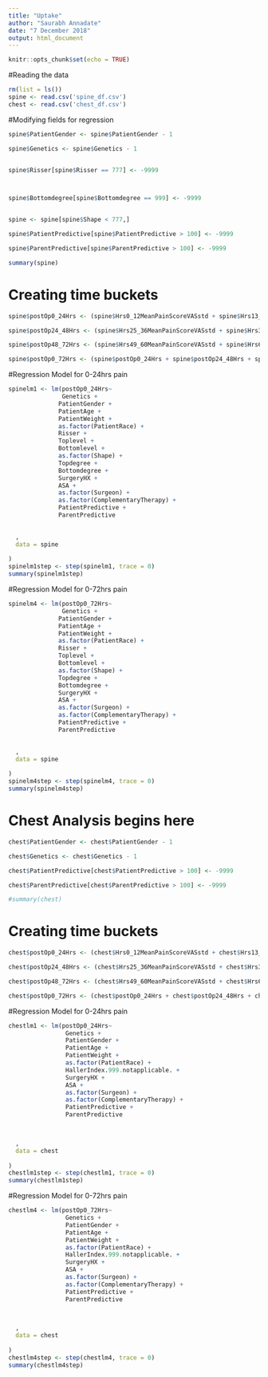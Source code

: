 ---
title: "Uptake"
author: "Saurabh Annadate"
date: "7 December 2018"
output: html_document
---

```{r setup, include=FALSE}
knitr::opts_chunk$set(echo = TRUE)
```

#Reading the data
```{r}
rm(list = ls())
spine <- read.csv('spine_df.csv')
chest <- read.csv('chest_df.csv')

```


#Modifying fields for regression
```{r}
spine$PatientGender <- spine$PatientGender - 1

spine$Genetics <- spine$Genetics - 1


spine$Risser[spine$Risser == 777] <- -9999



spine$Bottomdegree[spine$Bottomdegree == 999] <- -9999


spine <- spine[spine$Shape < 777,]

spine$PatientPredictive[spine$PatientPredictive > 100] <- -9999

spine$ParentPredictive[spine$ParentPredictive > 100] <- -9999

summary(spine)

```

# Creating time buckets
```{r}

spine$postOp0_24Hrs <- (spine$Hrs0_12MeanPainScoreVASstd + spine$Hrs13_24MeanPainScoreVASstd) / 2

spine$postOp24_48Hrs <- (spine$Hrs25_36MeanPainScoreVASstd + spine$Hrs37_48MeanPainScoreVASstd) / 2

spine$postOp48_72Hrs <- (spine$Hrs49_60MeanPainScoreVASstd + spine$Hrs61_72MeanPainScoreVASstd) / 2

spine$postOp0_72Hrs <- (spine$postOp0_24Hrs + spine$postOp24_48Hrs + spine$postOp48_72Hrs) / 3


```


#Regression Model for 0-24hrs pain
```{r}
spinelm1 <- lm(postOp0_24Hrs~
               Genetics +
              PatientGender +
              PatientAge +
              PatientWeight +
              as.factor(PatientRace) +
              Risser +
              Toplevel +
              Bottomlevel +
              as.factor(Shape) +
              Topdegree +
              Bottomdegree +
              SurgeryHX +
              ASA +
              as.factor(Surgeon) +
              as.factor(ComplementaryTherapy) +
              PatientPredictive +
              ParentPredictive 

  
  ,
  data = spine
  
)
spinelm1step <- step(spinelm1, trace = 0)
summary(spinelm1step)
```


#Regression Model for 0-72hrs pain
```{r}
spinelm4 <- lm(postOp0_72Hrs~
               Genetics +
              PatientGender +
              PatientAge +
              PatientWeight +
              as.factor(PatientRace) +
              Risser +
              Toplevel +
              Bottomlevel +
              as.factor(Shape) +
              Topdegree +
              Bottomdegree +
              SurgeryHX +
              ASA +
              as.factor(Surgeon) +
              as.factor(ComplementaryTherapy) +
              PatientPredictive +
              ParentPredictive 

  
  ,
  data = spine
  
)
spinelm4step <- step(spinelm4, trace = 0)
summary(spinelm4step)

```

# Chest Analysis begins here

```{r}
chest$PatientGender <- chest$PatientGender - 1

chest$Genetics <- chest$Genetics - 1

chest$PatientPredictive[chest$PatientPredictive > 100] <- -9999

chest$ParentPredictive[chest$ParentPredictive > 100] <- -9999

#summary(chest)

```
# Creating time buckets
```{r}
chest$postOp0_24Hrs <- (chest$Hrs0_12MeanPainScoreVASstd + chest$Hrs13_24MeanPainScoreVASstd) / 2

chest$postOp24_48Hrs <- (chest$Hrs25_36MeanPainScoreVASstd + chest$Hrs37_48MeanPainScoreVASstd) / 2

chest$postOp48_72Hrs <- (chest$Hrs49_60MeanPainScoreVASstd + chest$Hrs61_72MeanPainScoreVASstd) / 2

chest$postOp0_72Hrs <- (chest$postOp0_24Hrs + chest$postOp24_48Hrs + chest$postOp48_72Hrs) / 3

```
#Regression Model for 0-24hrs pain
```{r}
chestlm1 <- lm(postOp0_24Hrs~
                Genetics +
                PatientGender +
                PatientAge +
                PatientWeight +
                as.factor(PatientRace) +
                HallerIndex.999.notapplicable. +
                SurgeryHX +
                ASA +
                as.factor(Surgeon) +
                as.factor(ComplementaryTherapy) +
                PatientPredictive +
                ParentPredictive


  
  ,
  data = chest
  
)
chestlm1step <- step(chestlm1, trace = 0)
summary(chestlm1step)

```
#Regression Model for 0-72hrs pain
```{r}
chestlm4 <- lm(postOp0_72Hrs~
                Genetics +
                PatientGender +
                PatientAge +
                PatientWeight +
                as.factor(PatientRace) +
                HallerIndex.999.notapplicable. +
                SurgeryHX +
                ASA +
                as.factor(Surgeon) +
                as.factor(ComplementaryTherapy) +
                PatientPredictive +
                ParentPredictive


  
  ,
  data = chest
  
)
chestlm4step <- step(chestlm4, trace = 0)
summary(chestlm4step)


```

